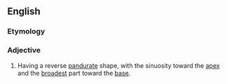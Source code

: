 ==English==

===Etymology===
{{prefix|ob|pandurate|lang=en}}

===Adjective===
{{en-adj|-}}

# {{label|en|botany|of leaves}} Having a reverse [[pandurate]] shape, with the sinuosity toward the [[apex]] and the [[broad]]est part toward the [[base]].